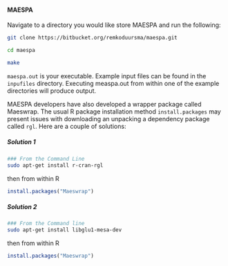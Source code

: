 #### MAESPA

Navigate to a directory you would like store MAESPA and run the following:

```bash
git clone https://bitbucket.org/remkoduursma/maespa.git

cd maespa

make
```

```maespa.out``` is your executable. Example input files can be found in the ```inpufiles``` directory. Executing measpa.out from within one of the example directories will produce output.

MAESPA developers have also developed a wrapper package called Maeswrap. The usual R package installation method ```install.packages``` may present issues with downloading an unpacking a dependency package called ```rgl```. Here are a couple of solutions:

##### Solution 1

```bash
### From the Command Line
sudo apt-get install r-cran-rgl
```
then from within R
```R
install.packages("Maeswrap")
```

##### Solution 2

```bash
### From the Command line 
sudo apt-get install libglu1-mesa-dev
```
then from within R
```R
install.packages("Maeswrap")
```

